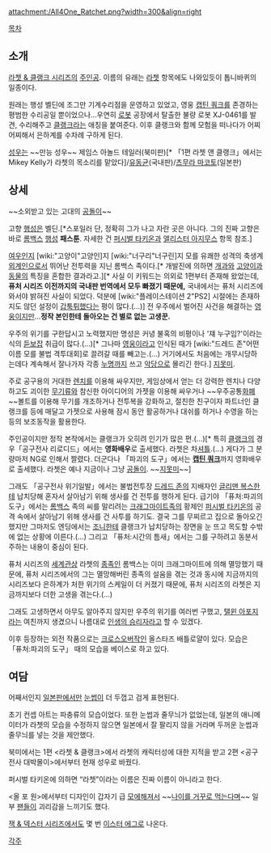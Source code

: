 attachment:/All4One_Ratchet.png?width=300&align=right

[[목차]]
== 소개 ==
[[라쳇 & 클랭크 시리즈]]의 [[주인공]]. 이름의 유래는 [[라쳇]] 항목에도 나와있듯이 톱니바퀴의 일종이다.

원래는 행성 벨딘에 조그만 기계수리점을 운영하고 있었고, 영웅 [[캡틴 쿼크]]를 존경하는 평범한 수리공일 뿐이었으나…우연히 [[로봇]] 공장에서 탈출한 불량 로봇 XJ-0461를 발견, 수리해주고 [[클랭크]]라는 애칭을 붙여준다. 이후 클랭크와 함께 모험을 떠나다가 어찌어찌해서 은하계를 수차례 구하게 된다.

[[성우]]는 ~~만능 성우~~ 제임스 아놀드 테일러(북미판)[* 「1편 라쳇 앤 클랭크」에서는 Mikey Kelly가 라쳇의 목소리를 맡았다]/[[유동균]](국내판)/[[츠무라 마코토]](일본판)
== 상세 ==
~~소외받고 있는 고대의 [[공돌이]]~~

고향 [[행성]]은 벨딘.[*스포일러 단, 정확히 그가 나고 자란 곳은 아니다. 그의 진짜 고향은 바로 [[롬백스]] [[행성]] '''패스툰'''. 자세한 건 [[퍼시벌 타키온]]과 [[앨리스터 아지무스]] 항목 참조.]

[[여우]]인지 [wiki:"고양이"고양인]지 [wiki:"너구리"너구린]지 모를 유쾌한 성격의 축생계 [[외계인]]으로서 뛰어난 전투력을 지닌 롬백스 족이다.[* 개발진에 의하면 [[개]]과와 [[고양이]]과 [[동물]]의 특징을 혼합한 결과라고.][* 사실 이 키워드는 의외로 1편부터 존재해 왔었는데, '''퓨처 시리즈 이전까지의 국내판 번역에서 모두 빠졌기 때문에,''' 국내에서는 퓨처 시리즈에 와서야 밝혀진 사실이 되었다. 덕분에 [wiki:"플레이스테이션 2"PS2] 시절에는 존재하지도 않던 설정이 [[갑툭튀]]했다는 평이 많다.(…)] 전 우주에서 벌어진 사건을 해결하는 [[영웅]]이지만…'''정작 본인한테 돌아오는 건 별로 없는 고생꾼.'''

우주의 위기를 구한답시고 노력했지만 명성은 커녕 불혹의 비평이나 '쟤 누구임?'이라는 식의 [[듣보잡]] 취급이 많다.(…)[* 그나마 [[영웅]]이라고 인식된 때가 [wiki:"드레드 존"어떤 이름 모를 불법 격투대회]로 끌려갈 때를 빼고는.(…) 거기에서도 처음에는 개무시당하는데다 계속해서 잘나가자 각종 [[누명]]까지 쓰고 [[악당]]으로 몰리긴 한다.] [[지못미]].

주로 공구용의 거대한 [[렌치]]를 이용해 싸우지만, 게임상에서 얻는 더 강력한 렌치나 다양하고도 괴이한 [[무기]]류와 참신한 아이디어의 가젯을 이용해 싸우거나 ~~우주공통[[화폐]]~~볼트를 이용해 무기를 개조하거나 전투복을 강화하고, 절친한 친구이자 파트너인 클랭크를 등에 매달고 가젯으로 사용해 잠시 동안 활공하거나 대쉬를 하거나 수영을 하는 등의 보조동작을 활용한다.

주인공이지만 정작 본작에서는 클랭크가 오히려 인기가 많은 편.(…)[* 특히 [[클랭크]]의 경우「공구전사 리로디드」에서는 '''영화배우'''로 출세했다. 라쳇은 차[[셔틀]].(…) 게다가 그 분량마저 NG로 인해서 짤렸다. 더군다나 「파괴의 도구」에서는 '''[[캡틴 쿼크]]'''까지 영화배우로 출세했다. 라쳇은 예나 지금이나 그냥 [[공돌이]]. ~~[[지못미]]~~]

그래도 「공구전사 위기일발」에서는 불법전투장 [[드레드 존]]의 지배자인 [[글리맨 복스]]한테 납치당해 혼자서 살아남기 위해 생사를 건 전투를 행하게 된다. 급기야 「퓨처:파괴의 도구」에서는 [[롬백스]] 족의 씨를 말리려는 [[크래그마이트]]족의 황제인 [[퍼시벌 타키온]]의 공격 속에서 살아남기 위해 생사를 건 사투를 하기도. 결국 그를 무찌르고 집으로 돌아오긴 했지만 그마저도 엔딩에서는 [[조니]]한테 클랭크가 납치당하는 장면을 눈 뜨고 목도할 수밖에 없는 상황에 이른다.(…)
그리고 「퓨처:시간의 틈새」에서는 그를 구하려고 동분서주하는 내용이 중심이 된다.

퓨처 시리즈의 [[세계관]]상 라쳇의 [[종족]]인 롬백스는 이미 크래그마이트에 의해 멸망했기 때문에, 퓨처 시리즈에서의 그는 멸망해버린 종족의 설움을 겪는 것과 동시에 지금까지의 시리즈보다 은하계가 처한 위기의 스케일이 더 커졌기 때문에, 퓨처 시리즈의 라쳇은 지금까지보다 더한 고생을 겪는다.(…)

그래도 고생하면서 아무도 알아주지 않지만 우주의 위기를 여러번 구했고, [[탤윈 아포지]]라는 여친까지 생겼으니 나름대로 [[인생의 승리자]]라고 할 수 있겠다.

이후 등장하는 외전 작품으로는 [[크로스오버]]작인 올스타즈 배틀로얄이 있다. 모습은 「퓨처:파괴의 도구」 때의 모습을 베이스로 하고 있다.

== 여담 ==
어째서인지 [[일본]]판에서만 [[눈썹]]이 더 두껍고 검게 표현된다.

초기 컨셉 아트는 파충류의 모습이었다. 또한 눈썹과 줄무늬가 없었는데, 일본의 애니메이터가 라쳇의 모습을 수정하지 않으면 일본에서 잘 팔리지 않을 거라며 두꺼운 눈썹과 줄무늬를 넣는 것을 제안했다.

북미에서는 1편 <라쳇 & 클랭크>에서 라쳇의 캐릭터성에 대한 지적을 받고 2편 <공구전사 대박몰이>에서부터 현재 성우로 바꿨다.

퍼시벌 타키온에 의하면 “라쳇”이라는 이름은 진짜 이름이 아니라고 한다.

<올 포 원>에서부터 디자인이 갑자기 급 [[모에]]해져서 ~~[[벤자민 버튼의 시간은 거꾸로 간다|나이를 거꾸로 먹는다며]]~~ 일부 [[팬]]들이 괴리감을 느끼기도 했다.

[[잭 & 덱스터 시리즈]]에서도 몇 번 [[이스터 에그]]로 나온다.

[[각주]]
